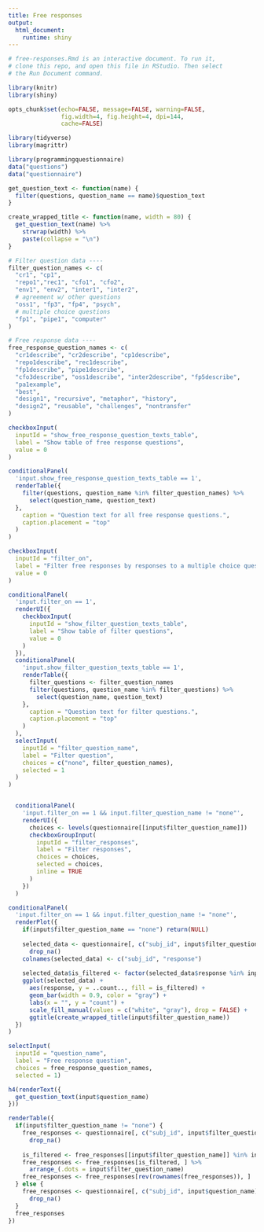 ```yaml
---
title: Free responses
output: 
  html_document:
    runtime: shiny
---
```

```r

# free-responses.Rmd is an interactive document. To run it,
# clone this repo, and open this file in RStudio. Then select
# the Run Document command.

library(knitr)
library(shiny)

opts_chunk$set(echo=FALSE, message=FALSE, warning=FALSE,
               fig.width=4, fig.height=4, dpi=144,
               cache=FALSE)
```
```r
library(tidyverse)
library(magrittr)

library(programmingquestionnaire)
data("questions")
data("questionnaire")

get_question_text <- function(name) {
  filter(questions, question_name == name)$question_text
}

create_wrapped_title <- function(name, width = 80) {
  get_question_text(name) %>%
    strwrap(width) %>%
    paste(collapse = "\n")
}

# Filter question data ----
filter_question_names <- c(
  "cr1", "cp1",
  "repo1","rec1", "cfo1", "cfo2",
  "env1", "env2", "inter1", "inter2",
  # agreement w/ other questions
  "oss1", "fp3", "fp4", "psych",
  # multiple choice questions
  "fp1", "pipe1", "computer"
)

# Free response data ----
free_response_question_names <- c(
  "cr1describe", "cr2describe", "cp1describe",
  "repo1describe", "rec1describe",
  "fp1describe", "pipe1describe",
  "cfo3describe", "oss1describe", "inter2describe", "fp5describe",
  "pa1example",
  "best",
  "design1", "recursive", "metaphor", "history",
  "design2", "reusable", "challenges", "nontransfer"
)
```

```r
checkboxInput(
  inputId = "show_free_response_question_texts_table",
  label = "Show table of free response questions",
  value = 0
)

conditionalPanel(
  'input.show_free_response_question_texts_table == 1',
  renderTable({
    filter(questions, question_name %in% filter_question_names) %>%
      select(question_name, question_text)
  },
    caption = "Question text for all free response questions.",
    caption.placement = "top"
  )
)
```

```r
checkboxInput(
  inputId = "filter_on",
  label = "Filter free responses by responses to a multiple choice question",
  value = 0
)

conditionalPanel(
  'input.filter_on == 1',
  renderUI({
    checkboxInput(
      inputId = "show_filter_question_texts_table",
      label = "Show table of filter questions",
      value = 0
    )
  }),
  conditionalPanel(
    'input.show_filter_question_texts_table == 1',
    renderTable({
      filter_questions <- filter_question_names
      filter(questions, question_name %in% filter_questions) %>%
        select(question_name, question_text)
    },
      caption = "Question text for filter questions.",
      caption.placement = "top"
    )
  ),
  selectInput(
    inputId = "filter_question_name",
    label = "Filter question",
    choices = c("none", filter_question_names),
    selected = 1
  )
)


  conditionalPanel(
    'input.filter_on == 1 && input.filter_question_name != "none"',
    renderUI({
      choices <- levels(questionnaire[[input$filter_question_name]])
      checkboxGroupInput(
        inputId = "filter_responses",
        label = "Filter responses",
        choices = choices,
        selected = choices,
        inline = TRUE
      )
    })
  )

conditionalPanel(
  'input.filter_on == 1 && input.filter_question_name != "none"',
  renderPlot({
    if(input$filter_question_name == "none") return(NULL)
    
    selected_data <- questionnaire[, c("subj_id", input$filter_question_name)] %>%
      drop_na()
    colnames(selected_data) <- c("subj_id", "response")
  
    selected_data$is_filtered <- factor(selected_data$response %in% input$filter_responses, levels = c(F, T))
    ggplot(selected_data) +
      aes(response, y = ..count.., fill = is_filtered) +
      geom_bar(width = 0.9, color = "gray") +
      labs(x = "", y = "count") +
      scale_fill_manual(values = c("white", "gray"), drop = FALSE) +
      ggtitle(create_wrapped_title(input$filter_question_name))
  })
)
```

```r
selectInput(
  inputId = "question_name", 
  label = "Free response question", 
  choices = free_response_question_names, 
  selected = 1)
```

```r
h4(renderText({
  get_question_text(input$question_name)
}))
```

```r
renderTable({
  if(input$filter_question_name != "none") {
    free_responses <- questionnaire[, c("subj_id", input$filter_question_name, input$question_name)] %>%
      drop_na()
    
    is_filtered <- free_responses[[input$filter_question_name]] %in% input$filter_responses
    free_responses <- free_responses[is_filtered, ] %>%
      arrange_(.dots = input$filter_question_name)
    free_responses <- free_responses[rev(rownames(free_responses)), ]
  } else {
    free_responses <- questionnaire[, c("subj_id", input$question_name)] %>%
      drop_na()
  }
  free_responses
})
```
